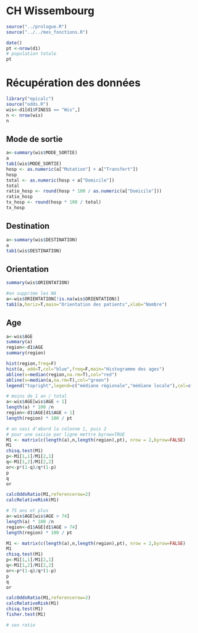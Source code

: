 CH Wissembourg
========================================================

```r
source("../prologue.R")
source("../../mes_fonctions.R")

date()
pt <-nrow(d1)
# population totale
pt
```
Récupération des données
========================
```r
library("epicalc")
source("odds.R")
wis<-d1[d1$FINESS == "Wis",]
n <- nrow(wis)
n
```
Mode de sortie
--------------
```r
a<-summary(wis$MODE_SORTIE)
a
tab1(wis$MODE_SORTIE)
hosp <- as.numeric(a["Mutation"] + a["Transfert"])
hosp
total <- as.numeric(hosp + a["Domicile"])
total
ratio_hosp <- round(hosp * 100 / as.numeric(a["Domicile"]))
ratio_hosp
tx_hosp <- round(hosp * 100 / total)
tx_hosp
```

Destination
-----------
```r
a<-summary(wis$DESTINATION)
a
tab1(wis$DESTINATION)

```


Orientation
-----------
```r
summary(wis$ORIENTATION)

#on supprime les NA
a<-wis$ORIENTATION[!is.na(wis$ORIENTATION)]
tab1(a,horiz=T,main="Orientation des patients",xlab="Nombre")
```

Age
----

```r
a<-wis$AGE
summary(a)
region<-d1$AGE
summary(region)

hist(region,freq=F)
hist(a, add=T,col="blue",freq=F,main="Histogramme des ages")
abline(v=median(region,na.rm=T),col="red")
abline(v=median(a,na.rm=T),col="green")
legend("topright",legend=c("médiane régionale","médiane locale"),col=c("red","green"),lty=1)

# moins de 1 an / total
a<-wis$AGE[wis$AGE < 1]
length(a) * 100 /n
region<-d1$AGE[d1$AGE < 1]
length(region) * 100 / pt

# on sasi d'abord la colonne 1, puis 2
# pour une saisie par ligne mettre byrow=TRUE
M1 <- matrix(c(length(a),n,length(region),pt), nrow = 2,byrow=FALSE)
M1
chisq.test(M1)
p<-M1[1,1]/M1[2,1]
q<-M1[1,2]/M1[2,2]
or<-p*(1-q)/q*(1-p)
p
q
or

calcOddsRatio(M1,referencerow=2)
calcRelativeRisk(M1)

# 75 ans et plus
a<-wis$AGE[wis$AGE > 74]
length(a) * 100 /n
region<-d1$AGE[d1$AGE > 74]
length(region) * 100 / pt

M1 <- matrix(c(length(a),n,length(region),pt), nrow = 2,byrow=FALSE)
M1
chisq.test(M1)
p<-M1[1,1]/M1[2,1]
q<-M1[1,2]/M1[2,2]
or<-p*(1-q)/q*(1-p)
p
q
or

calcOddsRatio(M1,referencerow=2)
calcRelativeRisk(M1)
chisq.test(M1)
fisher.test(M1)

# sex ratio
```

